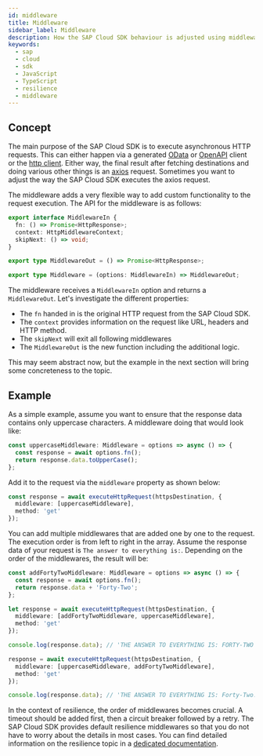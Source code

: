 ```yaml
---
id: middleware
title: Middleware
sidebar_label: Middleware
description: How the SAP Cloud SDK behaviour is adjusted using middlewares.
keywords:
  - sap
  - cloud
  - sdk
  - JavaScript
  - TypeScript
  - resilience
  - middleware
---
```


## Concept

The main purpose of the SAP Cloud SDK is to execute asynchronous HTTP requests.
This can either happen via a generated [OData](./odata/execute-request#setting-middlewares) or [OpenAPI](./openapi/execute-request#setting-middlewares) client or the [http client](./connectivity/http-client#setting-middlewares).
Either way, the final result after fetching destinations and doing various other things is an [axios](https://github.com/axios/axios) request.
Sometimes you want to adjust the way the SAP Cloud SDK executes the axios request.

The middleware adds a very flexible way to add custom functionality to the request execution.
The API for the middleware is as follows:

```ts
export interface MiddlewareIn {
  fn: () => Promise<HttpResponse>;
  context: HttpMiddlewareContext;
  skipNext: () => void;
}

export type MiddlewareOut = () => Promise<HttpResponse>;

export type Middleware = (options: MiddlewareIn) => MiddlewareOut;
```

The middleware receives a `MiddlewareIn` option and returns a `MiddlewareOut`.
Let's investigate the different properties:

- The `fn` handed in is the original HTTP request from the SAP Cloud SDK.
- The `context` provides information on the request like URL, headers and HTTP method.
- The `skipNext` will exit all following middlewares
- The `MiddlewareOut` is the new function including the additional logic.

This may seem abstract now, but the example in the next section will bring some concreteness to the topic.

## Example

As a simple example, assume you want to ensure that the response data contains only uppercase characters.
A middleware doing that would look like:

```ts
const uppercaseMiddleware: Middleware = options => async () => {
  const response = await options.fn();
  return response.data.toUpperCase();
};
```

Add it to the request via the `middleware` property as shown below:

```ts
const response = await executeHttpRequest(httpsDestination, {
  middleware: [uppercaseMiddleware],
  method: 'get'
});
```

You can add multiple middlewares that are added one by one to the request.
The execution order is from left to right in the array.
Assume the response data of your request is `The answer to everything is:`.
Depending on the order of the middlewares, the result will be:

```ts
const addFortyTwoMiddleware: Middleware = options => async () => {
  const response = await options.fn();
  return response.data + 'Forty-Two';
};

let response = await executeHttpRequest(httpsDestination, {
  middleware: [addFortyTwoMiddleware, uppercaseMiddleware],
  method: 'get'
});

console.log(response.data); // 'THE ANSWER TO EVERYTHING IS: FORTY-TWO`

response = await executeHttpRequest(httpsDestination, {
  middleware: [uppercaseMiddleware, addFortyTwoMiddleware],
  method: 'get'
});

console.log(response.data); // 'THE ANSWER TO EVERYTHING IS: Forty-Two.
```

In the context of resilience, the order of middlewares becomes crucial.
A timeout should be added first, then a circuit breaker followed by a retry.
The SAP Cloud SDK provides default resilience middlewares so that you do not have to worry about the details in most cases.
You can find detailed information on the resilience topic in a [dedicated documentation](../guides/resilience).
